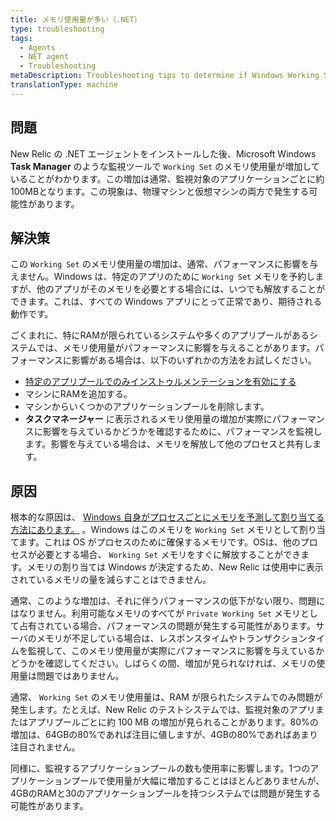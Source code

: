 ```yaml
---
title: メモリ使用量が多い（.NET）
type: troubleshooting
tags:
  - Agents
  - NET agent
  - Troubleshooting
metaDescription: Troubleshooting tips to determine if Windows Working Set memory usage is a concern after you install New Relic's .NET agent for your app.
translationType: machine
---
```


## 問題

New Relic の .NET エージェントをインストールした後、Microsoft Windows **Task Manager** のような監視ツールで `Working Set` のメモリ使用量が増加していることがわかります。この増加は通常、監視対象のアプリケーションごとに約100MBとなります。この現象は、物理マシンと仮想マシンの両方で発生する可能性があります。

## 解決策

この `Working Set` のメモリ使用量の増加は、通常、パフォーマンスに影響を与えません。Windows は、特定のアプリのために `Working Set` メモリを予約しますが、他のアプリがそのメモリを必要とする場合には、いつでも解放することができます。これは、すべての Windows アプリにとって正常であり、期待される動作です。

ごくまれに、特にRAMが限られているシステムや多くのアプリプールがあるシステムでは、メモリ使用量がパフォーマンスに影響を与えることがあります。パフォーマンスに影響がある場合は、以下のいずれかの方法をお試しください。

* [特定のアプリプールでのみインストゥルメンテーションを有効にする](/docs/agents/net-agent/configuration/net-agent-configuration#include_exclude_apps)
* マシンにRAMを追加する。
* マシンからいくつかのアプリケーションプールを削除します。
* **タスクマネージャー** に表示されるメモリ使用量の増加が実際にパフォーマンスに影響を与えているかどうかを確認するために、パフォーマンスを監視します。影響を与えている場合は、メモリを解放して他のプロセスと共有します。

## 原因

根本的な原因は、 [Windows 自身がプロセスごとにメモリを予測して割り当てる方法にあります。](https://docs.microsoft.com/en-us/windows/win32/memory/working-set) 。Windows はこのメモリを `Working Set` メモリとして割り当てます。これは OS がプロセスのために確保するメモリです。OSは、他のプロセスが必要とする場合、 `Working Set` メモリをすぐに解放することができます。メモリの割り当ては Windows が決定するため、New Relic は使用中に表示されているメモリの量を減らすことはできません。

通常、このような増加は、それに伴うパフォーマンスの低下がない限り、問題にはなりません。利用可能なメモリのすべてが `Private Working Set` メモリとして占有されている場合、パフォーマンスの問題が発生する可能性があります。サーバのメモリが不足している場合は、レスポンスタイムやトランザクションタイムを監視して、このメモリ使用量が実際にパフォーマンスに影響を与えているかどうかを確認してください。しばらくの間、増加が見られなければ、メモリの使用量は問題ではありません。

通常、 `Working Set` のメモリ使用量は、RAM が限られたシステムでのみ問題が発生します。たとえば、New Relic のテストシステムでは、監視対象のアプリまたはアプリプールごとに約 100 MB の増加が見られることがあります。80%の増加は、64GBの80%であれば注目に値しますが、4GBの80%であればあまり注目されません。

同様に、監視するアプリケーションプールの数も使用率に影響します。1つのアプリケーションプールで使用量が大幅に増加することはほとんどありませんが、4GBのRAMと30のアプリケーションプールを持つシステムでは問題が発生する可能性があります。
